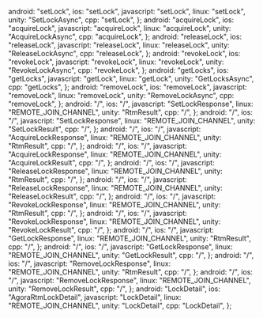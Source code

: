   android: "setLock",
  ios: "setLock",
  javascript: "setLock",
  linux: "setLock",
  unity: "SetLockAsync",
  cpp: "setLock",
};
  android: "acquireLock",
  ios: "acquireLock",
  javascript: "acquireLock",
  linux: "acquireLock",
  unity: "AcquireLockAsync",
  cpp: "acquireLock",
};
  android: "releaseLock",
  ios: "releaseLock",
  javascript: "releaseLock",
  linux: "releaseLock",
  unity: "ReleaseLockAsync",
  cpp: "releaseLock",
};
  android: "revokeLock",
  ios: "revokeLock",
  javascript: "revokeLock",
  linux: "revokeLock",
  unity: "RevokeLockAsync",
  cpp: "revokeLock",
};
  android: "getLocks",
  ios: "getLocks",
  javascript: "getLock",
  linux: "getLock",
  unity: "GetLocksAsync",
  cpp: "getLocks",
};
  android: "removeLock",
  ios: "removeLock",
  javascript: "removeLock",
  linux: "removeLock",
  unity: "RemoveLockAsync",
  cpp: "removeLock",
};
  android: "/",
  ios: "/",
  javascript: "SetLockResponse",
  linux: "REMOTE_JOIN_CHANNEL",
  unity: "RtmResult<SetLockResult>",
  cpp: "/",
};
  android: "/",
  ios: "/",
  javascript: "SetLockResponse",
  linux: "REMOTE_JOIN_CHANNEL",
  unity: "SetLockResult",
  cpp: "/",
};
  android: "/",
  ios: "/",
  javascript: "AcquireLockResponse",
  linux: "REMOTE_JOIN_CHANNEL",
  unity: "RtmResult<AcquireLockResult>",
  cpp: "/",
};
  android: "/",
  ios: "/",
  javascript: "AcquireLockResponse",
  linux: "REMOTE_JOIN_CHANNEL",
  unity: "AcquireLockResult",
  cpp: "/",
};
  android: "/",
  ios: "/",
  javascript: "ReleaseLockResponse",
  linux: "REMOTE_JOIN_CHANNEL",
  unity: "RtmResult<ReleaseLockResult>",
  cpp: "/",
};
  android: "/",
  ios: "/",
  javascript: "ReleaseLockResponse",
  linux: "REMOTE_JOIN_CHANNEL",
  unity: "ReleaseLockResult",
  cpp: "/",
};
  android: "/",
  ios: "/",
  javascript: "RevokeLockResponse",
  linux: "REMOTE_JOIN_CHANNEL",
  unity: "RtmResult<RevokeLockResult>",
  cpp: "/",
};
  android: "/",
  ios: "/",
  javascript: "RevokeLockResponse",
  linux: "REMOTE_JOIN_CHANNEL",
  unity: "RevokeLockResult",
  cpp: "/",
};
  android: "/",
  ios: "/",
  javascript: "GetLockResponse",
  linux: "REMOTE_JOIN_CHANNEL",
  unity: "RtmResult<GetLockResult>",
  cpp: "/",
};
  android: "/",
  ios: "/",
  javascript: "GetLockResponse",
  linux: "REMOTE_JOIN_CHANNEL",
  unity: "GetLockResult",
  cpp: "/",
};
  android: "/",
  ios: "/",
  javascript: "RemoveLockResponse",
  linux: "REMOTE_JOIN_CHANNEL",
  unity: "RtmResult<RemoveLockResult>",
  cpp: "/",
};
  android: "/",
  ios: "/",
  javascript: "RemoveLockResponse",
  linux: "REMOTE_JOIN_CHANNEL",
  unity: "RemoveLockResult",
  cpp: "/",
};
  android: "LockDetail",
  ios: "AgoraRtmLockDetail",
  javascript: "LockDetail",
  linux: "REMOTE_JOIN_CHANNEL",
  unity: "LockDetail",
  cpp: "LockDetail",
};